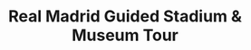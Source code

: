 ---
slug: real-madrid-stadium-tour
title: 'Real Madrid Guided Stadium & Museum Tour'
description: 'Come live the emotion of soccer in one of the most emblematic stadiums in the world The Real Madrid'
featured: ''
price: '55'
stars: '4.5'
reviews: '3,590'
image:
    url: '/tours/real-madrid-stadium-tour.webp'
    alt: 'El logotipo completo de Astro.'
bokun: 'https://widgets.bokun.io/online-sales/6b1de543-f859-42f0-8332-446d14d349f4/experience/869044?partialView=1'
calendar: ''
location: ''
duration: ''
offered: ''
schedule: ''
availability: ''
cancelation: ''
meetingPoint: ''
difficulty: ''
mapFrame: ''
---